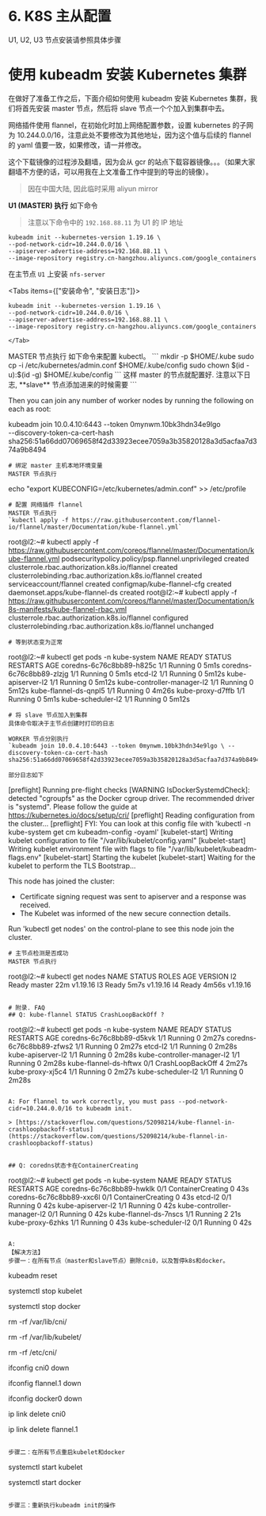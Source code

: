 # 6. K8S 主从配置


<Callout type="warning" emoji="⚠️">
    U1, U2, U3 节点安装请参照具体步骤
</Callout>


# 使用 kubeadm 安装 Kubernetes 集群

在做好了准备工作之后，下面介绍如何使用 kubeadm 安装 Kubernetes 集群，我们将首先安装 master 节点，然后将 slave 节点一个个加入到集群中去。

网络插件使用 flannel，在初始化时加上网络配置参数，设置 kubernetes 的子网为 10.244.0.0/16，注意此处不要修改为其他地址，因为这个值与后续的 flannel 的 yaml 值要一致，如果修改，请一并修改。

这个下载镜像的过程涉及翻墙，因为会从 gcr 的站点下载容器镜像。。。（如果大家翻墙不方便的话，可以用我在上文准备工作中提到的导出的镜像）。

> 因在中国大陆, 因此临时采用 aliyun mirror


**U1 (MASTER) 执行** 如下命令

> 注意以下命令中的 `192.168.88.11` 为 U1 的 IP 地址
```
kubeadm init --kubernetes-version 1.19.16 \
--pod-network-cidr=10.244.0.0/16 \
--apiserver-advertise-address=192.168.88.11 \
--image-repository registry.cn-hangzhou.aliyuncs.com/google_containers
```




在主节点 `U1` 上安装 `nfs-server`

<Tabs items={["安装命令", "安装日志"]}>
    <Tab>
```
kubeadm init --kubernetes-version 1.19.16 \
--pod-network-cidr=10.244.0.0/16 \
--apiserver-advertise-address=192.168.88.11 \
--image-repository registry.cn-hangzhou.aliyuncs.com/google_containers
```
    </Tab>
<Tab>
</Tab>
    
</Tabs>
MASTER 节点执行 如下命令来配置 kubectl。
```
mkdir -p $HOME/.kube
sudo cp -i /etc/kubernetes/admin.conf $HOME/.kube/config
sudo chown $(id -u):$(id -g) $HOME/.kube/config
```
这样 master 的节点就配置好.
注意以下日志, **slave** 节点添加进来的时候需要
```

Then you can join any number of worker nodes by running the following on each as root:

kubeadm join 10.0.4.10:6443 --token 0mynwm.10bk3hdn34e9lgo \
    --discovery-token-ca-cert-hash sha256:51a66dd07069658f42d33923ecee7059a3b35820128a3d5acfaa7d374a9b8494
```
# 绑定 master 主机本地环境变量
MASTER 节点执行
```
echo "export KUBECONFIG=/etc/kubernetes/admin.conf" >> /etc/profile
```
# 配置 网络插件 flannel
MASTER 节点执行
`kubectl apply -f https://raw.githubusercontent.com/flannel-io/flannel/master/Documentation/kube-flannel.yml`

```
root@l2:~# kubectl apply -f https://raw.githubusercontent.com/coreos/flannel/master/Documentation/kube-flannel.yml
podsecuritypolicy.policy/psp.flannel.unprivileged created
clusterrole.rbac.authorization.k8s.io/flannel created
clusterrolebinding.rbac.authorization.k8s.io/flannel created
serviceaccount/flannel created
configmap/kube-flannel-cfg created
daemonset.apps/kube-flannel-ds created
root@l2:~# kubectl apply -f https://raw.githubusercontent.com/coreos/flannel/master/Documentation/k8s-manifests/kube-flannel-rbac.yml
clusterrole.rbac.authorization.k8s.io/flannel configured
clusterrolebinding.rbac.authorization.k8s.io/flannel unchanged
```
# 等到状态变为正常
```
root@l2:~# kubectl get pods -n kube-system
NAME                         READY   STATUS    RESTARTS   AGE
coredns-6c76c8bb89-h825c     1/1     Running   0          5m1s
coredns-6c76c8bb89-zlzjg     1/1     Running   0          5m1s
etcd-l2                      1/1     Running   0          5m12s
kube-apiserver-l2            1/1     Running   0          5m12s
kube-controller-manager-l2   1/1     Running   0          5m12s
kube-flannel-ds-qnpl5        1/1     Running   0          4m26s
kube-proxy-d7ffb             1/1     Running   0          5m1s
kube-scheduler-l2            1/1     Running   0          5m12s
```
# 将 slave 节点加入到集群
具体命令取决于主节点创建时打印的日志

WORKER 节点分别执行
`kubeadm join 10.0.4.10:6443 --token 0mynwm.10bk3hdn34e9lgo \ --discovery-token-ca-cert-hash sha256:51a66dd07069658f42d33923ecee7059a3b35820128a3d5acfaa7d374a9b8494`

部分日志如下
```
[preflight] Running pre-flight checks
        [WARNING IsDockerSystemdCheck]: detected "cgroupfs" as the Docker cgroup driver. The recommended driver is "systemd". Please follow the guide at https://kubernetes.io/docs/setup/cri/
[preflight] Reading configuration from the cluster...
[preflight] FYI: You can look at this config file with 'kubectl -n kube-system get cm kubeadm-config -oyaml'
[kubelet-start] Writing kubelet configuration to file "/var/lib/kubelet/config.yaml"
[kubelet-start] Writing kubelet environment file with flags to file "/var/lib/kubelet/kubeadm-flags.env"
[kubelet-start] Starting the kubelet
[kubelet-start] Waiting for the kubelet to perform the TLS Bootstrap...

This node has joined the cluster:
* Certificate signing request was sent to apiserver and a response was received.
* The Kubelet was informed of the new secure connection details.

Run 'kubectl get nodes' on the control-plane to see this node join the cluster.
```
# 主节点检测是否成功
MASTER 节点执行
```
root@l2:~# kubectl get nodes
NAME   STATUS   ROLES    AGE     VERSION
l2     Ready    master   22m     v1.19.16
l3     Ready    <none>   5m7s    v1.19.16
l4     Ready    <none>   4m56s   v1.19.16
```

# 附录. FAQ
## Q: kube-flannel STATUS CrashLoopBackOff ?

```
root@l2:~# kubectl get pods -n kube-system
NAME                         READY   STATUS             RESTARTS   AGE
coredns-6c76c8bb89-d5kvk     1/1     Running            0          2m27s
coredns-6c76c8bb89-zfws2     1/1     Running            0          2m27s
etcd-l2                      1/1     Running            0          2m28s
kube-apiserver-l2            1/1     Running            0          2m28s
kube-controller-manager-l2   1/1     Running            0          2m28s
kube-flannel-ds-hftwx        0/1     CrashLoopBackOff   4          2m27s
kube-proxy-xj5c4             1/1     Running            0          2m27s
kube-scheduler-l2            1/1     Running            0          2m28s
```

A: For flannel to work correctly, you must pass --pod-network-cidr=10.244.0.0/16 to kubeadm init.

> [https://stackoverflow.com/questions/52098214/kube-flannel-in-crashloopbackoff-status](https://stackoverflow.com/questions/52098214/kube-flannel-in-crashloopbackoff-status)


## Q: coredns状态卡在ContainerCreating

```
root@l2:~# kubectl get pods -n kube-system
NAME                         READY   STATUS              RESTARTS   AGE
coredns-6c76c8bb89-hwklk     0/1     ContainerCreating   0          43s
coredns-6c76c8bb89-xxc6l     0/1     ContainerCreating   0          43s
etcd-l2                      0/1     Running             0          42s
kube-apiserver-l2            1/1     Running             0          42s
kube-controller-manager-l2   0/1     Running             0          42s
kube-flannel-ds-7nscs        1/1     Running             2          21s
kube-proxy-6zhks             1/1     Running             0          43s
kube-scheduler-l2            0/1     Running             0          42s
```

A:
【解决方法】
步骤一：在所有节点（master和slave节点）删除cni0，以及暂停k8s和docker。

```

kubeadm reset

systemctl stop kubelet

systemctl stop docker

rm -rf /var/lib/cni/

rm -rf /var/lib/kubelet/

rm -rf /etc/cni/

ifconfig cni0 down

ifconfig flannel.1 down

ifconfig docker0 down

ip link delete cni0

ip link delete flannel.1
```

步骤二：在所有节点重启kubelet和docker

```
systemctl start kubelet

systemctl start docker
```

步骤三：重新执行kubeadm init的操作
